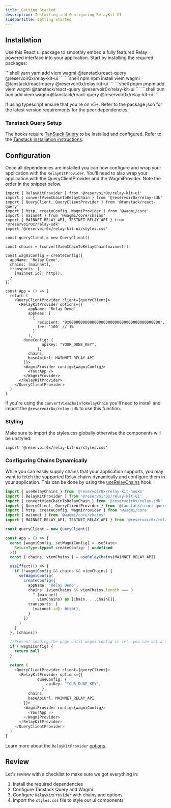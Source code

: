 ```yaml
---
title: Getting Started
description: Installing and Configuring RelayKit UI
sidebarTitle: Getting Started
---
```


## Installation 
Use this React ui package to smoothly embed a fully featured Relay powered interface into your application. Start by installing the required packages:

<CodeGroup>
```shell yarn
yarn add viem wagmi @tanstack/react-query @reservoir0x/relay-kit-ui 
```
```shell npm
npm install viem wagmi @tanstack/react-query @reservoir0x/relay-kit-ui 
```
```shell pnpm
pnpm add viem wagmi @tanstack/react-query @reservoir0x/relay-kit-ui 
```
```shell bun
bun add viem wagmi @tanstack/react-query @reservoir0x/relay-kit-ui 
```
</CodeGroup>

If using typescript ensure that you're on v5+. Refer to the package json for the latest version requirements for the peer dependencies. 

### Tanstack Query Setup
The hooks require [TanStack Query](https://tanstack.com/query/latest) to be installed and configured. Refer to the [Tanstack installation instructions](https://tanstack.com/query/latest/docs/framework/react/installation).

## Configuration

Once all dependencies are installed you can now configure and wrap your application with the `RelayKitProvider`. You'll need to also wrap your application with the QueryClientProvider and the WagmiProvider. Note the order in the snippet below.

```tsx
import { RelayKitProvider } from '@reservoir0x/relay-kit-ui'
import { convertViemChainToRelayChain } from '@reservoir0x/relay-sdk'
import { QueryClient, QueryClientProvider } from '@tanstack/react-query'
import { http, createConfig, WagmiProvider } from '@wagmi/core'
import { mainnet } from '@wagmi/core/chains'
import { MAINNET_RELAY_API, TESTNET_RELAY_API } from '@reservoir0x/relay-sdk'
import '@reservoir0x/relay-kit-ui/styles.css'

const queryClient = new QueryClient()

const chains = [convertViemChainToRelayChain(mainnet)]

const wagmiConfig = createConfig({
  appName: 'Relay Demo',
  chains: [mainnet],
  transports: {
    [mainnet.id]: http(),
  }
})

const App = () => {
  return (
    <QueryClientProvider client={queryClient}>
      <RelayKitProvider options={{
          appName: 'Relay Demo',
          appFees: [
            {
              recipient: '0x0000000000000000000000000000000000000000',
              fee: '100' // 1%
            }
          ],
        duneConfig: {
				apiKey: "YOUR_DUNE_KEY",
			  },
          chains,
          baseApiUrl: MAINNET_RELAY_API
        }}>
        <WagmiProvider config={wagmiConfig}>
          <YourApp />
        </WagmiProvider>
      </RelayKitProvider>
    </QueryClientProvider>
  )
}
```

If you're using the `convertViemChainToRelayChain` you'll need to install and import the `@reservoir0x/relay-sdk` to use this function.

### Styling

Make sure to import the styles.css globally otherwise the components will be unstyled:

```tsx
import '@reservoir0x/relay-kit-ui/styles.css'
```

### Configuring Chains Dynamically
While you can easily supply chains that your application supports, you may want to fetch the supported Relay chains dynamically and configure them in your application. This can be done by using the [useRelayChains](/references/relay-kit/hooks/useRelayChains) hook.

```typescript
import { useRelayChains } from '@reservoir0x/relay-kit-hooks'
import { RelayKitProvider } from '@reservoir0x/relay-kit-ui'
import { convertViemChainToRelayChain } from '@reservoir0x/relay-sdk'
import { QueryClient, QueryClientProvider } from '@tanstack/react-query'
import { http, createConfig, WagmiProvider } from '@wagmi/core'
import { mainnet } from '@wagmi/core/chains'
import { MAINNET_RELAY_API, TESTNET_RELAY_API } from '@reservoir0x/relay-sdk'

const queryClient = new QueryClient()

const App = () => {
  const [wagmiConfig, setWagmiConfig] = useState<
    ReturnType<typeof createConfig> | undefined
  >()
  const { chains, viemChains } = useRelayChains(MAINNET_RELAY_API)

  useEffect(() => {
    if (!wagmiConfig && chains && viemChains) {
      setWagmiConfig(
        createConfig({
          appName: 'Relay Demo',
          chains: (viemChains && viemChains.length === 0
            ? [mainnet]
            : viemChains) as [Chain, ...Chain[]],
          transports: {
            [mainnet.id]: http(),
          }
        })
      )
    }
  }, [chains])

  //Prevent loading the page until wagmi config is set, you can set a temporary config to swap out later to unblock the ui
  if (!wagmiConfig) {
    return null
  }

  return (
    <QueryClientProvider client={queryClient}>
      <RelayKitProvider options={{
			  duneConfig: {
				  apiKey: "YOUR_DUNE_KEY",
			    },
          chains,
          baseApiUrl: MAINNET_RELAY_API
        }}>
        <WagmiProvider config={wagmiConfig}>
          <YourApp />
        </WagmiProvider>
      </RelayKitProvider>
    </QueryClientProvider>
  )
}
```

Learn more about the `RelayKitProvider` [options](/references/relay-kit/ui/relay-kit-provider).

## Review
Let's review with a checklist to make sure we got everything in:
1. Install the required dependencies
2. Configure Tanstack Query and Wagmi
3. Configure `RelayKitProvider` with chains and options
4. Import the `styles.css` file to style our ui components
